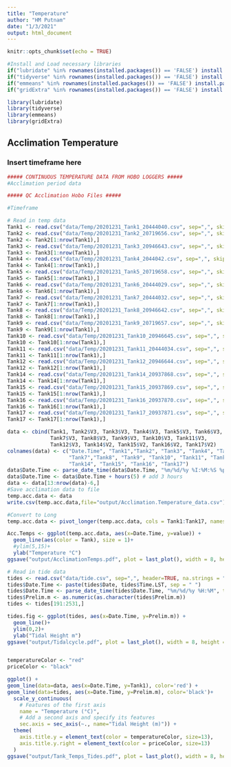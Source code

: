 ```yaml
---
title: "Temperature"
author: "HM Putnam"
date: "1/3/2021"
output: html_document
---
```


```r
knitr::opts_chunk$set(echo = TRUE)

#Install and Load necessary libraries
if("lubridate" %in% rownames(installed.packages()) == 'FALSE') install.packages('lubridate') 
if("tidyverse" %in% rownames(installed.packages()) == 'FALSE') install.packages('tidyverse') 
if("emmeans" %in% rownames(installed.packages()) == 'FALSE') install.packages('emmeans') 
if("gridExtra" %in% rownames(installed.packages()) == 'FALSE') install.packages('gridExtra') 

library(lubridate)
library(tidyverse)
library(emmeans)
library(gridExtra)
```

## Acclimation Temperature
### Insert timeframe here

```r
##### CONTINUOUS TEMPERATURE DATA FROM HOBO LOGGERS #####
#Acclimation period data

##### QC Acclimation Hobo Files #####

#Timeframe

# Read in temp data 
Tank1 <- read.csv("data/Temp/20201231_Tank1_20444040.csv", sep=",", skip=c(2), header=FALSE, na.strings = "NA")[ ,2:3]
Tank2 <- read.csv("data/Temp/20201231_Tank2_20719656.csv", sep=",", skip=c(2), header=FALSE, na.strings = "NA")[ ,2:3]
Tank2 <- Tank2[1:nrow(Tank1),]
Tank3 <- read.csv("data/Temp/20201231_Tank3_20946643.csv", sep=",", skip=c(2), header=FALSE, na.strings = "NA")[ ,2:3]
Tank3 <- Tank3[1:nrow(Tank1),]
Tank4 <- read.csv("data/Temp/20201231_Tank4_2044042.csv", sep=",", skip=c(2), header=FALSE, na.strings = "NA")[ ,2:3]
Tank4 <- Tank4[1:nrow(Tank1),]
Tank5 <- read.csv("data/Temp/20201231_Tank5_20719658.csv", sep=",", skip=c(2), header=FALSE, na.strings = "NA")[ ,2:3]
Tank5 <- Tank5[1:nrow(Tank1),]
Tank6 <- read.csv("data/Temp/20201231_Tank6_20444029.csv", sep=",", skip=c(2), header=FALSE, na.strings = "NA")[ ,2:3]
Tank6 <- Tank6[1:nrow(Tank1),]
Tank7 <- read.csv("data/Temp/20201231_Tank7_20444032.csv", sep=",", skip=c(2), header=FALSE, na.strings = "NA")[ ,2:3]
Tank7 <- Tank7[1:nrow(Tank1),]
Tank8 <- read.csv("data/Temp/20201231_Tank8_20946642.csv", sep=",", skip=c(2), header=FALSE, na.strings = "NA")[ ,2:3]
Tank8 <- Tank8[1:nrow(Tank1),]
Tank9 <- read.csv("data/Temp/20201231_Tank9_20719657.csv", sep=",", skip=c(2), header=FALSE, na.strings = "NA")[ ,2:3]
Tank9 <- Tank9[1:nrow(Tank1),]
Tank10 <- read.csv("data/Temp/20201231_Tank10_20946645.csv", sep=",", skip=c(2), header=FALSE, na.strings = "NA")[ ,2:3]
Tank10 <- Tank10[1:nrow(Tank1),]
Tank11 <- read.csv("data/Temp/20201231_Tank11_20444034.csv", sep=",", skip=c(2), header=FALSE, na.strings = "NA")[ ,2:3]
Tank11 <- Tank11[1:nrow(Tank1),]
Tank12 <- read.csv("data/Temp/20201231_Tank12_20946644.csv", sep=",", skip=c(2), header=FALSE, na.strings = "NA")[ ,2:3]
Tank12 <- Tank12[1:nrow(Tank1),]
Tank14 <- read.csv("data/Temp/20201231_Tank14_20937868.csv", sep=",", skip=c(3), header=FALSE, na.strings = "NA")[ ,1:2]
Tank14 <- Tank14[1:nrow(Tank1),]
Tank15 <- read.csv("data/Temp/20201231_Tank15_20937869.csv", sep=",", skip=c(3), header=FALSE, na.strings = "NA")[ ,1:2]
Tank15 <- Tank15[1:nrow(Tank1),]
Tank16 <- read.csv("data/Temp/20201231_Tank16_20937870.csv", sep=",", skip=c(3), header=FALSE, na.strings = "NA")[ ,1:2]
Tank16 <- Tank16[1:nrow(Tank1),]
Tank17 <- read.csv("data/Temp/20201231_Tank17_20937871.csv", sep=",", skip=c(3), header=FALSE, na.strings = "NA")[ ,1:2]
Tank17 <- Tank17[1:nrow(Tank1),]

data <- cbind(Tank1, Tank2$V3, Tank3$V3, Tank4$V3, Tank5$V3, Tank6$V3,
              Tank7$V3, Tank8$V3, Tank9$V3, Tank10$V3, Tank11$V3,
              Tank12$V3, Tank14$V2, Tank15$V2, Tank16$V2, Tank17$V2)
colnames(data) <- c("Date.Time", "Tank1","Tank2", "Tank3", "Tank4", "Tank5", "Tank6",
                    "Tank7","Tank8", "Tank9", "Tank10", "Tank11", "Tank12",
                    "Tank14", "Tank15", "Tank16", "Tank17")
data$Date.Time <- parse_date_time(data$Date.Time, "%m/%d/%y %I:%M:%S %p", tz = "EST")
data$Date.Time <- data$Date.Time + hours(5) # add 3 hours
data <- data[13:nrow(data)-6,]
#Save acclimation data to file
temp.acc.data <- data
write.csv(temp.acc.data,file="output/Acclimation.Temperature_data.csv")

#Convert to Long
temp.acc.data <- pivot_longer(temp.acc.data, cols = Tank1:Tank17, names_to="Tank" )

Acc.Temps <- ggplot(temp.acc.data, aes(x=Date.Time, y=value)) +
  geom_line(aes(color = Tank), size = 1)+
  #ylim(5,15)+
  ylab("Temperature °C")
ggsave("output/AcclimationTemps.pdf", plot = last_plot(), width = 8, height = 4)

```

```r
# Read in tide data 
tides <- read.csv("data/tide.csv", sep=",", header=TRUE, na.strings = "NA")
tides$Date.Time <- paste(tides$Date, tides$Time.LST, sep = " ")
tides$Date.Time <- parse_date_time(tides$Date.Time, "%m/%d/%y %H:%M", tz = "EST")
tides$Prelim.m <- as.numeric(as.character(tides$Prelim.m))
tides <- tides[191:2531,]

tides.fig <- ggplot(tides, aes(x=Date.Time, y=Prelim.m)) +
  geom_line()+
  ylim(0,2)+
  ylab("Tidal Height m")
ggsave("output/Tidalcycle.pdf", plot = last_plot(), width = 8, height = 4)


temperatureColor <- "red"
priceColor <- "black"

ggplot() +
geom_line(data=data, aes(x=Date.Time, y=Tank1), color='red') + 
geom_line(data=tides, aes(x=Date.Time, y=Prelim.m), color='black')+
  scale_y_continuous(
    # Features of the first axis
    name = "Temperature (°C)",
    # Add a second axis and specify its features
    sec.axis = sec_axis(~., name="Tidal Height (m)")) + 
  theme(
    axis.title.y = element_text(color = temperatureColor, size=13),
    axis.title.y.right = element_text(color = priceColor, size=13)
  )
ggsave("output/Tank_Temps_Tides.pdf", plot = last_plot(), width = 8, height = 4)

```
